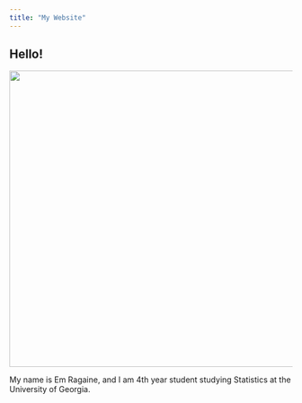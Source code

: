 ```yaml
---
title: "My Website"
---
```


## Hello!

![](images/DSCN0786.JPG){width="527"}

My name is Em Ragaine, and I am 4th year student studying Statistics at the University of Georgia.
